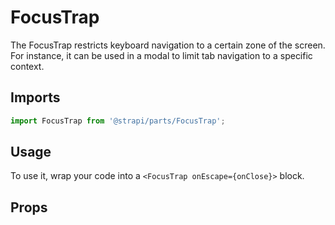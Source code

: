 

<Meta of={FocusTrapStories} />

# FocusTrap

The FocusTrap restricts keyboard navigation to a certain zone of the screen. For instance, it can be used in a modal to
limit tab navigation to a specific context.

## Imports

```js
import FocusTrap from '@strapi/parts/FocusTrap';
```

## Usage

To use it, wrap your code into a `<FocusTrap onEscape={onClose}>` block.

<Canvas of={FocusTrapStories.Base} />

## Props

<TypeTable of={FocusTrap} />
